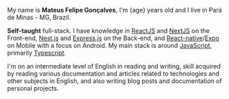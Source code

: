 
My name is **Mateus Felipe Gonçalves**, I'm {age} years old and I live in Pará de Minas - MG, Brazil.

**Self-taught** full-stack. I have knowledge in [ReactJS](https://react.dev/) and [NextJS](https://nextjs.org/) on the Front-end, [Nest.js](https://nestjs.com/) and [Express.js](https://expressjs.com) on the Back-end, and [React-native](https://reactnative.dev/)/[Expo](https://expo.dev/) on Mobile with a focus on Android. My main stack is around [JavaScript](https://developer.mozilla.org/en-US/docs/Web/JavaScript), primarily [Typescript](https://www.typescriptlang.org/).

I'm on an intermediate level of English in reading and writing, skill acquired by reading various documentation and articles related to technologies and other subjects in English, and also writing blog posts and documentation of personal projects.
